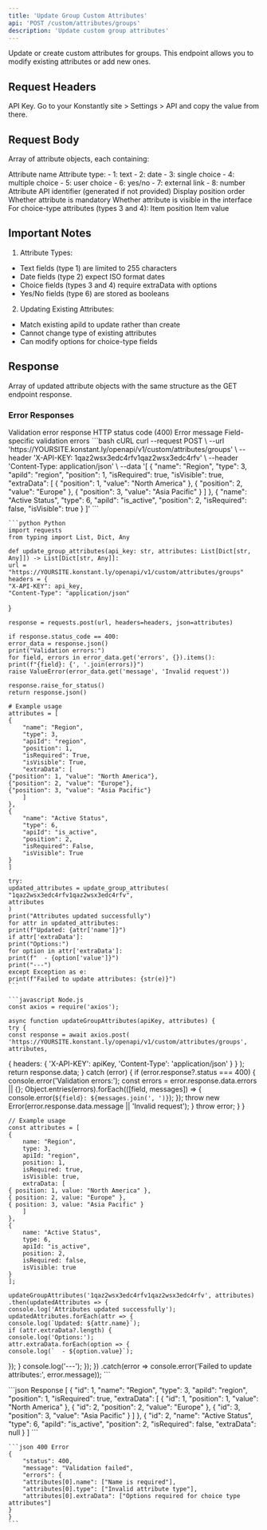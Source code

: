 ```yaml
---
title: 'Update Group Custom Attributes'
api: 'POST /custom/attributes/groups'
description: 'Update custom group attributes'
---
```


Update or create custom attributes for groups. This endpoint allows you to modify existing attributes or add new ones.

## Request Headers

<ParamField header="X-API-KEY" type="string" required>
    API Key. Go to your Konstantly site > Settings > API and copy the value from there.
</ParamField>

## Request Body

Array of attribute objects, each containing:

<ParamField body="name" type="string" required>
    Attribute name
</ParamField>

<ParamField body="type" type="integer" required>
    Attribute type:
    - 1: text
    - 2: date
    - 3: single choice
    - 4: multiple choice
    - 5: user choice
    - 6: yes/no
    - 7: external link
    - 8: number
</ParamField>

<ParamField body="apiId" type="string">
    Attribute API identifier (generated if not provided)
</ParamField>

<ParamField body="position" type="integer" required>
    Display position order
</ParamField>

<ParamField body="isRequired" type="boolean" required>
    Whether attribute is mandatory
</ParamField>

<ParamField body="isVisible" type="boolean" required>
    Whether attribute is visible in the interface
</ParamField>

<ParamField body="extraData" type="array">
    For choice-type attributes (types 3 and 4):
    <Expandable title="Extra data item properties">
        <ParamField body="position" type="integer" required>Item position</ParamField>
        <ParamField body="value" type="string" required>Item value</ParamField>
    </Expandable>
</ParamField>

## Important Notes

1. Attribute Types:
- Text fields (type 1) are limited to 255 characters
- Date fields (type 2) expect ISO format dates
- Choice fields (types 3 and 4) require extraData with options
- Yes/No fields (type 6) are stored as booleans

2. Updating Existing Attributes:
- Match existing apiId to update rather than create
- Cannot change type of existing attributes
- Can modify options for choice-type fields

## Response

Array of updated attribute objects with the same structure as the GET endpoint response.

### Error Responses

<ResponseField name="400" type="object">
    Validation error response
    <Expandable title="Error object properties">
        <ResponseField name="status" type="integer" required>HTTP status code (400)</ResponseField>
        <ResponseField name="message" type="string" required>Error message</ResponseField>
        <ResponseField name="errors" type="object">Field-specific validation errors</ResponseField>
    </Expandable>
</ResponseField>

<RequestExample>
    ```bash cURL
    curl --request POST \
    --url 'https://YOURSITE.konstant.ly/openapi/v1/custom/attributes/groups' \
    --header 'X-API-KEY: 1qaz2wsx3edc4rfv1qaz2wsx3edc4rfv' \
    --header 'Content-Type: application/json' \
    --data '[
    {
        "name": "Region",
        "type": 3,
        "apiId": "region",
        "position": 1,
        "isRequired": true,
        "isVisible": true,
        "extraData": [
    {
        "position": 1,
        "value": "North America"
    },
    {
        "position": 2,
        "value": "Europe"
    },
    {
        "position": 3,
        "value": "Asia Pacific"
    }
        ]
    },
    {
        "name": "Active Status",
        "type": 6,
        "apiId": "is_active",
        "position": 2,
        "isRequired": false,
        "isVisible": true
    }
    ]'
    ```

    ```python Python
    import requests
    from typing import List, Dict, Any

    def update_group_attributes(api_key: str, attributes: List[Dict[str, Any]]) -> List[Dict[str, Any]]:
    url = "https://YOURSITE.konstant.ly/openapi/v1/custom/attributes/groups"
    headers = {
    "X-API-KEY": api_key,
    "Content-Type": "application/json"
}

    response = requests.post(url, headers=headers, json=attributes)

    if response.status_code == 400:
    error_data = response.json()
    print("Validation errors:")
    for field, errors in error_data.get('errors', {}).items():
    print(f"{field}: {', '.join(errors)}")
    raise ValueError(error_data.get('message', 'Invalid request'))

    response.raise_for_status()
    return response.json()

    # Example usage
    attributes = [
    {
        "name": "Region",
        "type": 3,
        "apiId": "region",
        "position": 1,
        "isRequired": True,
        "isVisible": True,
        "extraData": [
    {"position": 1, "value": "North America"},
    {"position": 2, "value": "Europe"},
    {"position": 3, "value": "Asia Pacific"}
        ]
    },
    {
        "name": "Active Status",
        "type": 6,
        "apiId": "is_active",
        "position": 2,
        "isRequired": False,
        "isVisible": True
    }
    ]

    try:
    updated_attributes = update_group_attributes(
    "1qaz2wsx3edc4rfv1qaz2wsx3edc4rfv",
    attributes
    )
    print("Attributes updated successfully")
    for attr in updated_attributes:
    print(f"Updated: {attr['name']}")
    if attr['extraData']:
    print("Options:")
    for option in attr['extraData']:
    print(f"  - {option['value']}")
    print("---")
    except Exception as e:
    print(f"Failed to update attributes: {str(e)}")
    ```

    ```javascript Node.js
    const axios = require('axios');

    async function updateGroupAttributes(apiKey, attributes) {
    try {
    const response = await axios.post(
    'https://YOURSITE.konstant.ly/openapi/v1/custom/attributes/groups',
    attributes,
{
    headers: {
    'X-API-KEY': apiKey,
    'Content-Type': 'application/json'
}
}
    );
    return response.data;
} catch (error) {
    if (error.response?.status === 400) {
    console.error('Validation errors:');
    const errors = error.response.data.errors || {};
    Object.entries(errors).forEach(([field, messages]) => {
    console.error(`${field}: ${messages.join(', ')}`);
});
    throw new Error(error.response.data.message || 'Invalid request');
}
    throw error;
}
}

    // Example usage
    const attributes = [
    {
        name: "Region",
        type: 3,
        apiId: "region",
        position: 1,
        isRequired: true,
        isVisible: true,
        extraData: [
    { position: 1, value: "North America" },
    { position: 2, value: "Europe" },
    { position: 3, value: "Asia Pacific" }
        ]
    },
    {
        name: "Active Status",
        type: 6,
        apiId: "is_active",
        position: 2,
        isRequired: false,
        isVisible: true
    }
    ];

    updateGroupAttributes('1qaz2wsx3edc4rfv1qaz2wsx3edc4rfv', attributes)
    .then(updatedAttributes => {
    console.log('Attributes updated successfully');
    updatedAttributes.forEach(attr => {
    console.log(`Updated: ${attr.name}`);
    if (attr.extraData?.length) {
    console.log('Options:');
    attr.extraData.forEach(option => {
    console.log(`  - ${option.value}`);
});
}
    console.log('---');
});
})
    .catch(error => console.error('Failed to update attributes:', error.message));
    ```
</RequestExample>

<ResponseExample>
    ```json Response
    [
    {
        "id": 1,
        "name": "Region",
        "type": 3,
        "apiId": "region",
        "position": 1,
        "isRequired": true,
        "extraData": [
    {
        "id": 1,
        "position": 1,
        "value": "North America"
    },
    {
        "id": 2,
        "position": 2,
        "value": "Europe"
    },
    {
        "id": 3,
        "position": 3,
        "value": "Asia Pacific"
    }
        ]
    },
    {
        "id": 2,
        "name": "Active Status",
        "type": 6,
        "apiId": "is_active",
        "position": 2,
        "isRequired": false,
        "extraData": null
    }
    ]
    ```

    ```json 400 Error
    {
        "status": 400,
        "message": "Validation failed",
        "errors": {
        "attributes[0].name": ["Name is required"],
        "attributes[0].type": ["Invalid attribute type"],
        "attributes[0].extraData": ["Options required for choice type attributes"]
    }
    }
    ```
</ResponseExample>